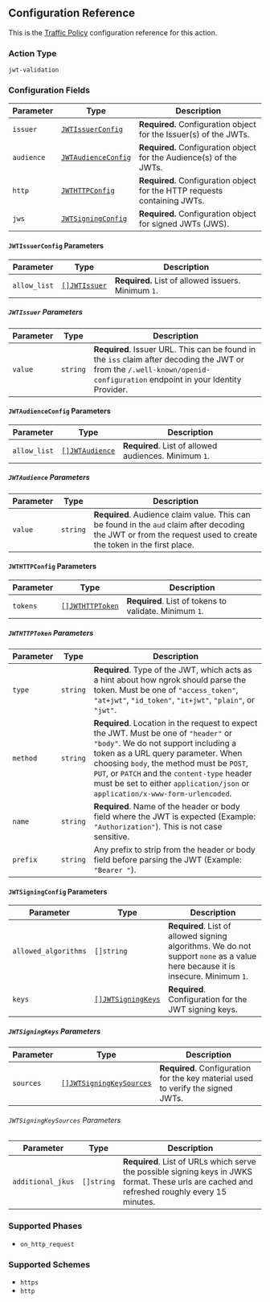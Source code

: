 ## Configuration Reference

This is the [Traffic Policy](/docs/http/traffic-policy/) configuration
reference for this action.

### Action Type

`jwt-validation`

### Configuration Fields

| Parameter  | Type                                                 | Description                                                               |
| ---------- | ---------------------------------------------------- | ------------------------------------------------------------------------- |
| `issuer`   | [`JWTIssuerConfig`](#jwtissuerconfig-parameters)     | **Required.** Configuration object for the Issuer(s) of the JWTs.         |
| `audience` | [`JWTAudienceConfig`](#jwtaudienceconfig-parameters) | **Required.** Configuration object for the Audience(s) of the JWTs.       |
| `http`     | [`JWTHTTPConfig`](#jwthttpconfig-parameters)         | **Required.** Configuration object for the HTTP requests containing JWTs. |
| `jws`      | [`JWTSigningConfig`](#jwtsigningconfig-parameters)   | **Required.** Configuration object for signed JWTs (JWS).                 |

#### `JWTIssuerConfig` Parameters

| Parameter    | Type                                   | Description                                         |
| ------------ | -------------------------------------- | --------------------------------------------------- |
| `allow_list` | [`[]JWTIssuer`](#jwtissuer-parameters) | **Required.** List of allowed issuers. Minimum `1`. |

##### `JWTIssuer` Parameters

| Parameter | Type     | Description                                                                                                                                                               |
| --------- | -------- | ------------------------------------------------------------------------------------------------------------------------------------------------------------------------- |
| `value`   | `string` | **Required**. Issuer URL. This can be found in the `iss` claim after decoding the JWT or from the `/.well-known/openid-configuration` endpoint in your Identity Provider. |

#### `JWTAudienceConfig` Parameters

| Parameter    | Type                                       | Description                                           |
| ------------ | ------------------------------------------ | ----------------------------------------------------- |
| `allow_list` | [`[]JWTAudience`](#jwtaudience-parameters) | **Required**. List of allowed audiences. Minimum `1`. |

##### `JWTAudience` Parameters

| Parameter | Type     | Description                                                                                                                                                      |
| --------- | -------- | ---------------------------------------------------------------------------------------------------------------------------------------------------------------- |
| `value`   | `string` | **Required**. Audience claim value. This can be found in the `aud` claim after decoding the JWT or from the request used to create the token in the first place. |

#### `JWTHTTPConfig` Parameters

| Parameter | Type                                         | Description                                            |
| --------- | -------------------------------------------- | ------------------------------------------------------ |
| `tokens`  | [`[]JWTHTTPToken`](#jwthttptoken-parameters) | **Required**. List of tokens to validate. Minimum `1`. |

##### `JWTHTTPToken` Parameters

| Parameter | Type     | Description                                                                                                                                                                                                                                                                                                                                     |
| --------- | -------- | ----------------------------------------------------------------------------------------------------------------------------------------------------------------------------------------------------------------------------------------------------------------------------------------------------------------------------------------------- |
| `type`    | `string` | **Required**. Type of the JWT, which acts as a hint about how ngrok should parse the token. Must be one of `"access_token"`, `"at+jwt"`, `"id_token"`, `"it+jwt"`, `"plain"`, or `"jwt"`.                                                                                                                                                       |
| `method`  | `string` | **Required**. Location in the request to expect the JWT. Must be one of `"header"` or `"body"`. We do not support including a token as a URL query parameter. When choosing `body`, the method must be `POST`, `PUT`, or `PATCH` and the `content-type` header must be set to either `application/json` or `application/x-www-form-urlencoded`. |
| `name`    | `string` | **Required**. Name of the header or body field where the JWT is expected (Example: `"Authorization"`). This is not case sensitive.                                                                                                                                                                                                              |
| `prefix`  | `string` | Any prefix to strip from the header or body field before parsing the JWT (Example: `"Bearer "`).                                                                                                                                                                                                                                                |

#### `JWTSigningConfig` Parameters

| Parameter            | Type                                             | Description                                                                                                                     |
| -------------------- | ------------------------------------------------ | ------------------------------------------------------------------------------------------------------------------------------- |
| `allowed_algorithms` | `[]string`                                       | **Required**. List of allowed signing algorithms. We do not support `none` as a value here because it is insecure. Minimum `1`. |
| `keys`               | [`[]JWTSigningKeys`](#jwtsigningkeys-parameters) | **Required**. Configuration for the JWT signing keys.                                                                           |

##### `JWTSigningKeys` Parameters

| Parameter | Type                                                         | Description                                                                      |
| --------- | ------------------------------------------------------------ | -------------------------------------------------------------------------------- |
| `sources` | [`[]JWTSigningKeySources`](#jwtsigningkeysources-parameters) | **Required**. Configuration for the key material used to verify the signed JWTs. |

###### `JWTSigningKeySources` Parameters

| Parameter         | Type       | Description                                                                                                                                    |
| ----------------- | ---------- | ---------------------------------------------------------------------------------------------------------------------------------------------- |
| `additional_jkus` | `[]string` | **Required**. List of URLs which serve the possible signing keys in JWKS format. These urls are cached and refreshed roughly every 15 minutes. |

### Supported Phases

- `on_http_request`

### Supported Schemes

- `https`
- `http`
